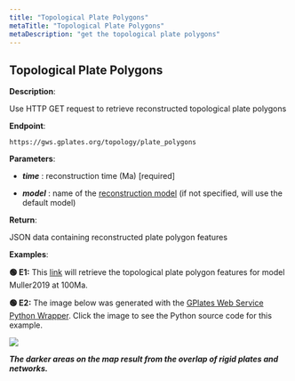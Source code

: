 ```yaml
---
title: "Topological Plate Polygons"
metaTitle: "Topological Plate Polygons"
metaDescription: "get the topological plate polygons"
---
```


## Topological Plate Polygons

**Description**:

Use HTTP GET request to retrieve reconstructed topological plate polygons

**Endpoint**:

    https://gws.gplates.org/topology/plate_polygons    
    
**Parameters**:

- ***time*** : reconstruction time (Ma) [required]

- ***model*** : name of the [reconstruction model](/models) (if not specified, will use the default model)

**Return**:

JSON data containing reconstructed plate polygon features

**Examples**: 

**&#128994; E1:** This [link](https://gws.gplates.org/topology/plate_polygons?time=100&model=muller2019) will retrieve the topological plate polygon features for model Muller2019 at 100Ma.

**&#128994; E2:** The image below was generated with the [GPlates Web Service Python Wrapper](https://github.com/michaelchin/gwspy). Click the image to see the Python source code for this example.

[![](https://raw.githubusercontent.com/michaelchin/gwspy/main/examples/output/plot_topological_plate_polygons.png)](https://github.com/michaelchin/gwspy/blob/main/examples/plot_topological_plate_polygons.py)

***The darker areas on the map result from the overlap of rigid plates and networks.***